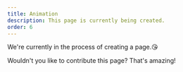 ```yaml
---
title: Animation
description: This page is currently being created.
order: 6
---
```


We're currently in the process of creating a page.😘

Wouldn't you like to contribute this page? That's amazing!
